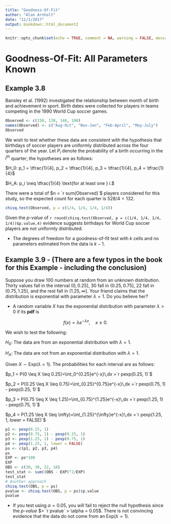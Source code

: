 ```yaml
---
title: "Goodness-Of-Fit"
author: "Alan Arnholt"
date: "11/1/2017"
output: bookdown::html_document2
---
```


```r
knitr::opts_chunk$set(echo = TRUE, comment = NA, warning = FALSE, message = FALSE)
```

# Goodness-Of-Fit: All Parameters Known

## Example 3.8

Bansley et al. (1992) investigated the relationship between month of birth and achievement in sport.  Birth dates were collected for players in teams competing in the 1990 World Cup soccer games.

```r
Observed <- c(150, 138, 140, 100)
names(Observed) <- c("Aug-Oct", "Nov-Jan", "Feb-April", "May-July")
Observed
```

We wish to test whether these data are consistent with the hypothesis that birthdays of soccer players are uniformly distributed across the four quarters of the year.  Let $P_i$ denote the probability of a birth occurring in the $i^{\text{th}}$ quarter; the hypotheses are as follows:

$H_0: p_1 = \tfrac{1}{4}, p_2 = \tfrac{1}{4}, p_3 = \tfrac{1}{4}, p_4 = \tfrac{1}{4}$

$H_A: p_i \neq \tfrac{1}{4} \text{for at least one } i.$

There were a total of $n = `r sum(Observed)`$ players considered for this study, so the expected count for each quarter is $528/4 = 132$.

```r
chisq.test(Observed, p = c(1/4, 1/4, 1/4, 1/4))
```

Given the _p-value_ of `r round(chisq.test(Observed, p = c(1/4, 1/4, 1/4, 1/4))$p.value,4)` evidence suggests birthdays for World Cup soccer players are not uniformly distributed.

* The degrees of freedom for a goodness-of-fit test with $k$ cells and no parameters estimated from the data is $k - 1$.


## Example 3.9 - (There are a few typos in the book for this Example - including the conclusion)

Suppose you draw 100 numbers at random from an unknown distribution.  Thirty values fall in the interval $(0, 0.25]$, 30 fall in $(0.25, 0.75]$, 22 fall in $(0.75, 1.25]$, and the rest fall in $(1.25, \infty]$.  Your friend claims that the distribution is exponential with parameter $\lambda = 1$.  Do you believe her?

* A random variable $X$ has the exponential distribution with parameter $\lambda > 0$ if its **pdf** is

$$f(x) = \lambda e^{-\lambda x},\quad x \geq 0.$$

We wish to test the following:

$H_0:$ The data are from an exponential distribution with $\lambda = 1$.

$H_A:$ The data are not from an exponential distribution with $\lambda = 1$.

Given $X \sim \text{Exp}(\lambda = 1)$.  The probabilities for each interval are as follows:

$p_1 = P(0 \leq X \leq 0.25)=\int_0^{0.25}e^{-x}\,dx =`r pexp(0.25, 1)`$

$p_2 = P(0.25 \leq X \leq 0.75)=\int_{0.25}^{0.75}e^{-x}\,dx =`r pexp(0.75, 1) - pexp(0.25, 1)`$

$p_3 = P(0.75 \leq X \leq 1.25)=\int_{0.75}^{1.25}e^{-x}\,dx =`r pexp(1.25, 1) - pexp(0.75, 1)`$

$p_4 = P(1.25 \leq X \leq \infty)=\int_{1.25}^{\infty}e^{-x}\,dx =`r pexp(1.25, 1, lower = FALSE)`$

```r
p1 <- pexp(0.25, 1)
p2 <- pexp(0.75, 1) - pexp(0.25, 1)
p3 <- pexp(1.25, 1) - pexp(0.75, 1)
p4 <- pexp(1.25, 1, lower = FALSE)
ps <- c(p1, p2, p3, p4)
ps
EXP <- ps*100
EXP
OBS <- c(30, 30, 22, 18)
test_stat <- sum((OBS - EXP)^2/EXP)
test_stat
# Another approach
chisq.test(OBS, p = ps)
pvalue <- chisq.test(OBS, p = ps)$p.value
pvalue
```
* If you test using $\alpha = 0.05$, you will fail to reject the null hypothesis since the _p-value_ $= `r pvalue` > \alpha = 0.05$.  There is not convincing evidence that the data do not come from an Exp($\lambda = 1$).

